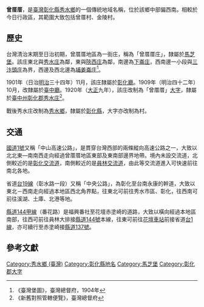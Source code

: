{{noteTA　
|1 = zh-cn:庄; zh-hk:庄; zh-tw:庄;
}}
'''曾厝厝'''，是[[臺灣|臺灣]][[彰化縣|彰化縣]][[秀水鄉_(台灣)|秀水鄉]]的一個傳統地域名稱，位於該鄉中部偏西南。相較於今日行政區，其範圍大致包括曾厝村、金陵村。

==歷史==
台灣清治末期至日治初期，曾厝厝地區為一街庄，稱為「曾厝厝庄」，隸屬於[[馬芝堡|馬芝堡]]。該庄東北與[[秀水_(彰化縣大字)|秀水庄]]為鄰，東與[[陝西庄|陝西庄]]為鄰，南邊為[[下崙_(彰化縣)|下崙庄]]，西南邊一小段與[[三汴頭庄|三汴頭庄]]為界，西邊及西北邊為[[埔姜崙_(彰化縣)|埔姜崙庄]]<ref>《臺灣堡圖》，臺灣總督府，1904年</ref>。

1901年（日治[[明治|明治]]三十四年）11月，該庄隸屬於[[彰化廳|彰化廳]]。1909年（明治四十二年）10月，改隸屬於[[臺中廳|臺中廳]]。1920年（[[大正|大正]]九年），該庄改制為「曾厝厝」[[大字|大字]]，隸屬於[[臺中州|臺中州]][[彰化郡|彰化郡]][[秀水庄|秀水庄]]<ref>《新舊對照管轄便覽》，臺灣總督府</ref>。

戰後秀水庄改制為[[秀水鄉_(台灣)|秀水鄉]]，隸屬於[[彰化縣|彰化縣]]，大字亦改制為村。

==交通==
[[中山高速公路|國道1號]]又稱「中山高速公路」，是貫穿台灣西部的兩條縱向高速公路之一，大致以北北東—南南西走向經過曾厝厝地區東部及東南部邊界地帶。境內未設交流道，北側較近的是[[彰化交流道|彰化交流道]]，南側較近的是[[員林交流道|員林交流道]]，由此等交流道進入可快速前往南北各地。

省道[[台19線|台19線]]（彰水路一段）又稱「中央公路」，為彰化至台南永康的幹道，大致以東北－西南走向經過本地區西北角界點，往東北可前往秀水市區、彰化，往西南可前往溪湖、土庫、北港等地。

[[縣道144號#甲線|縣道144甲線]]（番花路）是福興番社至花壇赤塗崎的道路，大致以橫向經過本地區南部，往西可前往員林大排接[[縣道144號|縣道144號]]本線，往東可前往[[花壇車站|花壇車站]]前接省道[[台1線|台1線]]，亦可續行至赤塗崎接[[縣道137號|縣道137號]]。

==參考文獻==
{{reflist}}

{{彰化郡}}

[[Category:秀水鄉_(臺灣)|Category:秀水鄉 (臺灣)]]
[[Category:彰化縣地名|Category:彰化縣地名]]
[[Category:馬芝堡|Category:馬芝堡]]
[[Category:彰化郡大字|Category:彰化郡大字]]